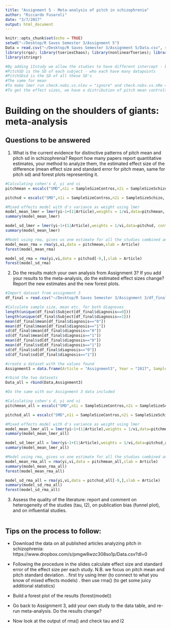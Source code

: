 ```yaml
---
title: "Assignment 5 - Meta-analysis of pitch in schizophrenia"
author: "Riccardo Fusaroli"
date: "3/7/2017"
output: html_document
---
```


```r
knitr::opts_chunk$set(echo = TRUE)
setwd("~/Desktop/R Saves Semester 3/Assignment 5")
Data = read.csv("~/Desktop/R Saves Semester 3/Assignment 5/Data.csv", sep=";")
library(crqa); library(tseriesChaos); library(nonlinearTseries); library(SparseM); library(lme4); library(dplyr); library(lmerTest); library(MuMIn); library(caret); library(pROC); library(groupdata2); library(ggplot2); library(gridExtra)
library(stringr)

#By adding 1Istudy we allow the studies to have different intercept - because they might not tap into the same population
#PitchSD is the SD of each subject - who each have many datapoints
#PitchSDsd is the SD of all these SD's
#The same for mean
#To make lmer run check.nobs.vs.nlev = "ignore" and check.nobs.vs.nRe ="ignore"
#To get the effect sizes, we have a distribution of pitch mean controls and a distribution of pitch mean scizophrenia, the effect size is the difference between the two disbrution - in either absolute terms (like 100Hz) but that is hard to interpret if one of them e.g. had more women, standardized effect sizes is scaled - Cohen's d the unit is SD, for each study we want the cohen's d - standardized beta, Cohen's d is the m1 - m2 / pooled SD, the pooled SD can be calculated with an R package, escalc("SMD",n1i = SAmpleSizeControl,n2i=SSsch, m1i, m2i, sd1i, sd2i,data) yi is the cohen'd, vi is the variance of the cohen's d, we need to put that into lmer, methaphor package, can be plotted as forest plot, model1 = rma(yi,vi,data, slab='study') slab is the random effect which is study, forest(m1), summary(m1) gives us tau^2 - how much variance between studies, I^2 - % of tau^2 that could not be reduced to within study sampling uncertainty, if efects sizes are within each other's confidence interval I^2 will be close to 0 - if it is close to 100 is means that the studies' effect sizes are not captured by ech other's confidence interval 

```

# Building on the shoulders of giants: meta-analysis

## Questions to be answered

1. What is the current evidence for distinctive patterns of pitch mean and pitch sd in schizophrenia? Report how many papers report quantitative estimates, your method to analyze them, the estimated effect size of the difference (mean effect size and standard error for pitch mean, same for pitch sd) and forest plots representing it. 

```r
#Calculating cohen's d, yi and vi
pitchmean = escalc("SMD",n1i = SampleSizeContros,n2i = SampleSizeSchizo, m1i = PitchMeanControls, m2i = PitchMeanSchizo, sd1i = PitchMeanControlsSD, sd2i = PitchMeanSchizoSD, data = Data)

pitchsd = escalc("SMD",n1i = SampleSizeContros,n2i = SampleSizeSchizo, m1i = PitchSDControls, m2i = PitchSDSchizo, sd1i = PitchSDControlsSD, sd2i = PitchSDSchizoSD, data = Data)

#Mixed effects model with d's variance as weight using lmer
model_mean_lmer = lmer(yi~1+(1|Article),weights = 1/vi,data=pitchmean, control=lmerControl(check.nobs.vs.nlev="ignore", check.nobs.vs.nRE="ignore"))
summary(model_mean_lmer)

model_sd_lmer = lmer(yi~1+(1|Article),weights = 1/vi,data=pitchsd, control=lmerControl(check.nobs.vs.nlev="ignore", check.nobs.vs.nRE="ignore"))
summary(model_mean_lmer)

#Model using rma, gives us one estimate for all the studies combined and take into account weigting both variance (connected to how many observations) and pooling (pulling the studies towards the centre)
model_mean_rma = rma(yi,vi,data = pitchmean,slab = Article)
forest(model_mean_rma)

model_sd_rma = rma(yi,vi,data = pitchsd[-9,],slab = Article)
forest(model_sd_rma)

```


2. Do the results match your own analysis from Assignment 3? If you add your results to the meta-analysis, do the estimated effect sizes change? Report the new estimates and the new forest plots.

```r
#Import dataset from assignment 3
df_final = read.csv("~/Desktop/R Saves Semester 3/Assignment 3/df_final.dms")

#Calculate sample size, mean etc. for both diagnoses
length(unique(df_final$Subject[df_final$diagnosis==0]))
length(unique(df_final$Subject[df_final$diagnosis==1]))
mean(df_final$mean[df_final$diagnosis=="0"])
mean(df_final$mean[df_final$diagnosis=="1"])
sd(df_final$mean[df_final$diagnosis=="0"])
sd(df_final$mean[df_final$diagnosis=="1"])
mean(df_final$sd[df_final$diagnosis=="0"])
mean(df_final$sd[df_final$diagnosis=="1"])
sd(df_final$sd[df_final$diagnosis=="0"])
sd(df_final$sd[df_final$diagnosis=="1"])

#create a dataset with the values found
Assignment3 = data.frame(Article = "Assignment3", Year = "2017", SampleSizeSchizo = 58, SampleSizeContros = 53, PitchMeanControls = 154.5127 , PitchMeanControlsSD = 52.38542 , PitchMeanSchizo =  147.0784, PitchMeanSchizoSD =50.43648, PitchSDControls = 21.65359  , PitchSDControlsSD = 25.44391 , PitchSDSchizo = 24.93085 , PitchSDSchizoSD = 17.95011)

#rbind the two datasets
Data_all = rbind(Data,Assignment3)

#Do the same with our Assignment 3 data included

#Calculating cohen's d, yi and vi
pitchmean_all = escalc("SMD",n1i = SampleSizeContros,n2i = SampleSizeSchizo, m1i = PitchMeanControls, m2i = PitchMeanSchizo, sd1i = PitchMeanControlsSD, sd2i = PitchMeanSchizoSD, data = Data_all)

pitchsd_all = escalc("SMD",n1i = SampleSizeContros,n2i = SampleSizeSchizo, m1i = PitchSDControls, m2i = PitchSDSchizo, sd1i = PitchSDControlsSD, sd2i = PitchSDSchizoSD, data = Data_all)

#Mixed effects model with d's variance as weight using lmer
model_mean_lmer_all = lmer(yi~1+(1|Article),weights = 1/vi,data=pitchmean_all, control=lmerControl(check.nobs.vs.nlev="ignore", check.nobs.vs.nRE="ignore"))
summary(model_mean_lmer_all)

model_sd_lmer_all = lmer(yi~1+(1|Article),weights = 1/vi,data=pitchsd_all, control=lmerControl(check.nobs.vs.nlev="ignore", check.nobs.vs.nRE="ignore"))
summary(model_mean_lmer_all)

#Model using rma, gives us one estimate for all the studies combined and take into account weigting both variance (connected to how many observations) and pooling (pulling the studies towards the centre)
model_mean_rma_all = rma(yi,vi,data = pitchmean_all,slab = Article)
summary(model_mean_rma_all)
forest(model_mean_rma_all)

model_sd_rma_all = rma(yi,vi,data = pitchsd_all[-9,],slab = Article)
summary(model_sd_rma_all)
forest(model_sd_rma_all)

```

3. Assess the quality of the literature: report and comment on heterogeneity of the studies (tau, I2), on publication bias (funnel plot), and on influential studies.

```r


```


## Tips on the process to follow:

- Download the data on all published articles analyzing pitch in schizophrenia: https://www.dropbox.com/s/pmgw8wzc308so1p/Data.csv?dl=0
- Following the procedure in the slides calculate effect size and standard error of the effect size per each study. N.B. we focus on pitch mean and pitch standard deviation.
 . first try using lmer (to connect to what you know of mixed effects models)
 . then use rma() (to get some juicy additional statistics)

- Build a forest plot of the results (forest(model))
 
- Go back to Assignment 3, add your own study to the data table, and re-run meta-analysis. Do the results change?

- Now look at the output of rma() and check tau and I2
